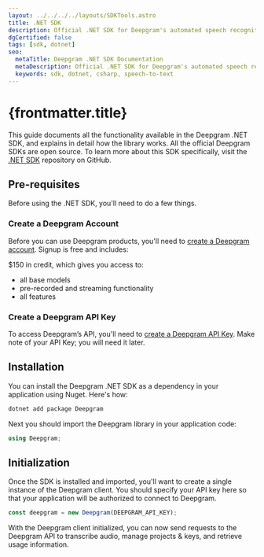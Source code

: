 ---
layout: ../../../../layouts/SDKTools.astro
title: .NET SDK
description: Official .NET SDK for Deepgram's automated speech recognition APIs.
dgCertified: false
tags: [sdk, dotnet]
seo:
  metaTitle: Deepgram .NET SDK Documentation
  metaDescription: Official .NET SDK for Deepgram's automated speech recognition APIs.
  keywords: sdk, dotnet, csharp, speech-to-text
---

# {frontmatter.title}

This guide documents all the functionality available in the Deepgram
.NET SDK, and explains in detail how the library works. All the official
Deepgram SDKs are open source. To learn more about this SDK specifically, visit
the [.NET SDK](https://github.com/deepgram-devs/deepgram-dotnet-sdk) repository on GitHub.

## Pre-requisites

Before using the .NET SDK, you'll need to do a few things.

### Create a Deepgram Account

Before you can use Deepgram products, you'll need to
[create a Deepgram account](https://console.deepgram.com/signup?jump=keys). Signup is
free and includes:

$150 in credit, which gives you access to:
  - all base models
  - pre-recorded and streaming functionality
  - all features

### Create a Deepgram API Key

To access Deepgram’s API, you'll need to
[create a Deepgram API Key](/documentation/getting-started/authentication/#create-an-api-key).
Make note of your API Key; you will need it later.

## Installation

You can install the Deepgram .NET SDK as a dependency in your application
using Nuget. Here's how:

```bash
dotnet add package Deepgram
```

Next you should import the Deepgram library in your application code:

```csharp
using Deepgram;
```

## Initialization

Once the SDK is installed and imported, you'll want to create a single instance
of the Deepgram client. You should specify your API key here so that your
application will be authorized to connect to Deepgram.

```js
const deepgram = new Deepgram(DEEPGRAM_API_KEY);
```

With the Deepgram client initialized, you can now send requests to the Deepgram
API to transcribe audio, manage projects & keys, and retrieve usage information.
